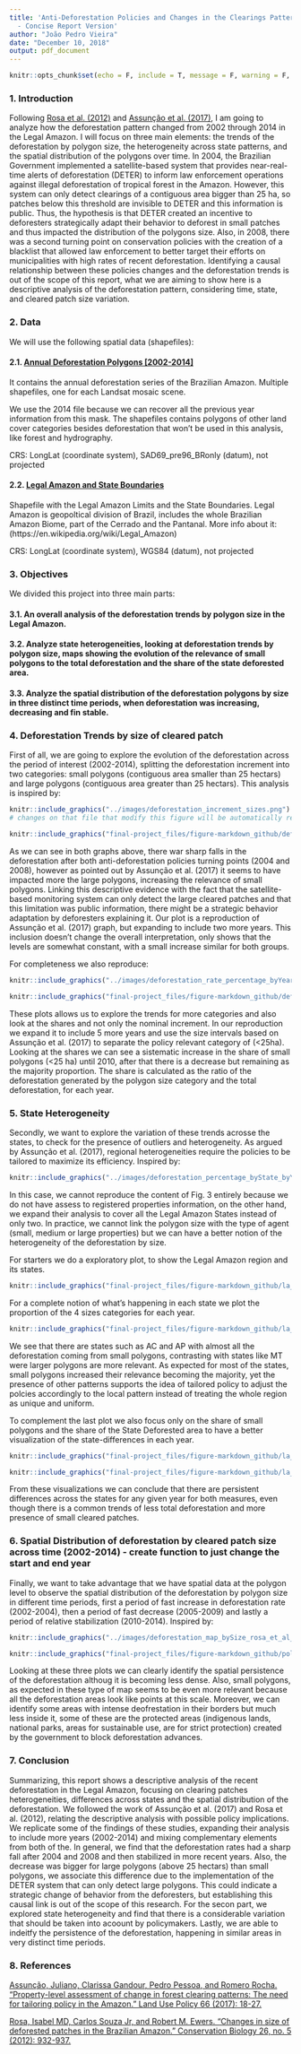 ```yaml
---
title: 'Anti-Deforestation Policies and Changes in the Clearings Pattern: Brazilian
  - Concise Report Version'
author: "João Pedro Vieira"
date: "December 10, 2018"
output: pdf_document
---
```


```r
knitr::opts_chunk$set(echo = F, include = T, message = F, warning = F, fig.align = "center", out.width = '100%')
```


### 1. Introduction

 Following [Rosa et al. (2012)](https://doi.org/10.1111/j.1523-1739.2012.01901.x) and [Assunção et al. (2017)](https://doi.org/10.1016/j.landusepol.2017.04.022), I am going to analyze how the deforestation pattern changed from 2002 through 2014 in the Legal Amazon. I will focus on three main elements: the trends of the deforestation by polygon size, the heterogeneity across state patterns, and the spatial distribution of the polygons over time. In 2004, the Brazilian Government implemented a satellite-based system that provides near-real-time alerts of deforestation (DETER) to inform law enforcement operations against illegal deforestation of tropical forest in the Amazon. However, this system can only detect clearings of a contiguous area bigger than 25 ha, so patches below this threshold are invisible to DETER and this information is public. Thus, the hypothesis is that DETER created an incentive to deforesters strategically adapt their behavior to deforest in small patches and thus impacted the distribution of the polygons size. Also, in 2008, there was a second turning point on conservation policies with the creation of a blacklist that allowed law enforcement to better target their efforts on municipalities with high rates of recent deforestation. Identifying a causal relationship between these policies changes and the deforestation trends is out of the scope of this report, what we are aiming to show here is a descriptive analysis of the deforestation pattern, considering time, state, and cleared patch size variation.


### 2. Data

We will use the following spatial data (shapefiles):

#### 2.1. [Annual Deforestation Polygons [2002-2014]](http://www.dpi.inpe.br/prodesdigital/dadosn/2014)

It contains the annual deforestation series of the Brazilian Amazon. Multiple shapefiles, one for each Landsat mosaic scene.

We use the 2014 file because we can recover all the previous year information from this mask.
The shapefiles contains polygons of other land cover categories besides deforestation  that won't be used in this analysis, like forest and hydrography.

CRS: LongLat (coordinate system), SAD69_pre96_BRonly (datum), not projected 


#### 2.2. [Legal Amazon and State Boundaries](http://www.dpi.inpe.br/amb_data/Shapefiles/UF_AmLeg_LLwgs84.zip) 

Shapefile with the Legal Amazon Limits and the State Boundaries. Legal Amazon is geopoltical division of Brazil, includes the whole Brazilian Amazon Biome, part of the Cerrado and the Pantanal. More info about it: (https://en.wikipedia.org/wiki/Legal_Amazon)

CRS: LongLat (coordinate system), WGS84 (datum), not projected 

### 3. Objectives

We divided this project into three main parts:

#### 3.1. An overall analysis of the deforestation trends by polygon size in the Legal Amazon. 

#### 3.2. Analyze state heterogeneities, looking at deforestation trends by polygon size, maps showing the evolution of the relevance of small polygons to the total deforestation and the share of the state deforested area.

#### 3.3. Analyze the spatial distribution of the deforestation polygons by size in three distinct time periods, when deforestation was increasing, decreasing and fin stable.


### 4. Deforestation Trends by size of cleared patch 

First of all, we are going to explore the evolution of the deforestation across the period of interest (2002-2014), splitting the deforestation increment into two categories: small polygons (contiguous area smaller than 25 hectars) and large polygons (contiguous area greater than 25 hectars). This analysis is inspired by: 

```r
knitr::include_graphics("../images/deforestation_increment_sizes.png") # since this points to the figures generated by the final-project.Rmd >
# changes on that file that modify this figure will be automatically reproduced here
```

```r
knitr::include_graphics("final-project_files/figure-markdown_github/def_trends_polyg_size_1-1.png")
```

As we can see in both graphs above, there war sharp falls in the deforestation after both anti-deforestation policies turning points (2004 and 2008), however as pointed out by Assunção et al. (2017) it seems to have impacted more the large polygons, increasing the relevance of small polygons. Linking this descriptive evidence with the fact that the satellite-based monitoring system can only detect the large cleared patches and that this limitation was public information, there might be a strategic behavior adaptation by deforesters explaining it. Our plot is a reproduction of Assunção et al. (2017) graph, but expanding to include two more years. This inclusion doesn't change the overall interpretation, only shows that the levels are somewhat constant, with a small increase similar for both groups.

For completeness we also reproduce:

```r
knitr::include_graphics("../images/deforestation_rate_percentage_byYear_bySize_rosa_et_al_2012.png")
```


\newpage

```r
knitr::include_graphics("final-project_files/figure-markdown_github/def_trends_polyg_size_2-1.png")
```


These plots allows us to explore the trends for more categories and also look at the shares and not only the nominal increment. In our reproduction we expand it to include 5 more years and use the size intervals based on Assunção et al. (2017) to separate the policy relevant category of (<25ha). Looking at the shares we can see a sistematic increase in the share of small polygons (<25 ha) until 2010, after that there is a decrease but remaining as the majority proportion. The share is calculated as the ratio of the  deforestation generated by the polygon size category and the total deforestation, for each year.


### 5. State Heterogeneity  

Secondly, we want to explore the variation of these trends acrosse the states, to check for the presence of outliers and heterogeneity. As argued by Assunção et al. (2017), regional heterogeneities require the policies to be tailored to maximize its efficiency. Inspired by: 


```r
knitr::include_graphics("../images/deforestation_percentage_byState_byYear_bySize.png")
```

In this case, we cannot reproduce the content of Fig. 3 entirely because we do not have assess to registered properties information, on the other hand, we expand their analysis to cover all the Legal Amazon States instead of only two. In practice, we cannot link the polygon size with the type of agent (small, medium or large properties) but we can have a better notion of the heterogeneity of the deforestation by size. 


For starters we do a exploratory plot, to show the Legal Amazon region and its states.
```r
knitr::include_graphics("final-project_files/figure-markdown_github/la_states-1.png")
```

For a complete notion of what's happening in each state we plot the proportion of the 4 sizes categories for each year.

```r
knitr::include_graphics("final-project_files/figure-markdown_github/la_states_polyg_prop_1-1.png")
```

We see that there are states such as AC and AP with almost all the deforestation coming from small polygons, contrasting with states like MT were larger polygons are more relevant. As expected for most of the states, small polygons increased their relevance becoming the majority, yet the presence of other patterns supports the idea of tailored policy to adjust the polcies accordingly to the local pattern instead of treating the whole region as unique and uniform. 


To complement the last plot we also focus only on the share of small polygons and the share of the State Deforested area to have a better visualization of the state-differences in each year.
```r
knitr::include_graphics("final-project_files/figure-markdown_github/la_states_polyg_prop_2-1.png")
```

```r
knitr::include_graphics("final-project_files/figure-markdown_github/la_states_def_prop-1.png")
```

From these visualizations we can conclude that there are persistent differences across the states for any given year for both measures, even though there is a common trends of less total deforestation and more presence of small cleared patches.


### 6. Spatial Distribution of deforestation by cleared patch size across time (2002-2014) - create function to just change the start and end year

Finally, we want to take advantage that we have spatial data at the polygon level to observe the spatial distribution of the deforestation by polygon size in different time periods, first a period of fast increase in deforestation rate (2002-2004), then a period of fast decrease (2005-2009) and lastly a period of relative stabilization (2010-2014). Inspired by:

```r
knitr::include_graphics("../images/deforestation_map_bySize_rosa_et_al_2012.png")
```


```r
knitr::include_graphics("final-project_files/figure-markdown_github/polyg_distrib-1.png")
```

Looking at these three plots we can clearly identify the spatial persistence of the deforestation althoug it is becoming less dense. Also, small polygons, as expected in these type of map seems to be even more relevant because all the deforestation areas look like points at this scale. Moreover, we can identify some areas with intense deofrestation in their borders but much less inside it, some of these are the protected areas (indigenous lands, national parks, areas for sustainable use, are for strict protection) created by the government to block deforestation advances.


### 7. Conclusion

Summarizing, this report shows a descriptive analysis of the recent deforestation in the Legal Amazon, focusing on clearing patches heterogeneities, differences across states and the spatial distribution of the deforestation. We followed the work of Assunção et al. (2017) and Rosa et al. (2012), relating the descriptive analysis with possible policy implications. We replicate some of the findings of these studies, expanding their analysis to include more years (2002-2014) and mixing complementary elements from both of the. In general, we find that the deforestation rates had a sharp fall after 2004 and 2008 and then stabilized in more recent years. Also, the decrease was bigger for large polygons (above 25 hectars) than small polygons, we associate this difference due to the implementation of the DETER system that can only detect large polygons. This could indicate a strategic change of behavior from the deforesters, but establishing this causal link is out of the scope of this research. For the secon part, we explored state heterogeneity and find that there is a considerable variation that should be taken into acoount by policymakers. Lastly, we are able to indeitfy the persistence of the deforestation, happening in similar areas in very distinct time periods.



### 8. References 

[Assunção, Juliano, Clarissa Gandour, Pedro Pessoa, and Romero Rocha. "Property-level assessment of change in forest clearing patterns: The need for tailoring policy in the Amazon." Land Use Policy 66 (2017): 18-27.](https://doi.org/10.1016/j.landusepol.2017.04.022)

[Rosa, Isabel MD, Carlos Souza Jr, and Robert M. Ewers. "Changes in size of deforested patches in the Brazilian Amazon." Conservation Biology 26, no. 5 (2012): 932-937.](https://doi.org/10.1111/j.1523-1739.2012.01901.x)